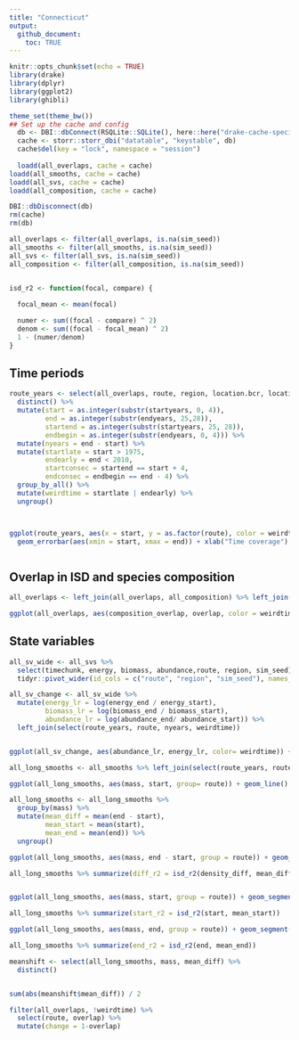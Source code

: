 ```yaml
---
title: "Connecticut"
output:
  github_document:
    toc: TRUE
---
```


```r
knitr::opts_chunk$set(echo = TRUE)
library(drake)
library(dplyr)
library(ggplot2)
library(ghibli)

theme_set(theme_bw())
## Set up the cache and config
  db <- DBI::dbConnect(RSQLite::SQLite(), here::here("drake-cache-species-swap.sqlite"))
  cache <- storr::storr_dbi("datatable", "keystable", db)
  cache$del(key = "lock", namespace = "session")
  
  loadd(all_overlaps, cache = cache)
loadd(all_smooths, cache = cache)  
loadd(all_svs, cache = cache)
loadd(all_composition, cache = cache)

DBI::dbDisconnect(db)
rm(cache)
rm(db)

all_overlaps <- filter(all_overlaps, is.na(sim_seed))
all_smooths <- filter(all_smooths, is.na(sim_seed))
all_svs <- filter(all_svs, is.na(sim_seed))
all_composition <- filter(all_composition, is.na(sim_seed))


isd_r2 <- function(focal, compare) {
  
  focal_mean <- mean(focal)

  numer <- sum((focal - compare) ^ 2)
  denom <- sum((focal - focal_mean) ^ 2)
  1 - (numer/denom)
}
```

## Time periods

```r

route_years <- select(all_overlaps, route, region, location.bcr, location.routename, startyears, endyears) %>%
  distinct() %>%
  mutate(start = as.integer(substr(startyears, 0, 4)),
         end = as.integer(substr(endyears, 25,28)),
         startend = as.integer(substr(startyears, 25, 28)),
         endbegin = as.integer(substr(endyears, 0, 4))) %>%
  mutate(nyears = end - start) %>%
  mutate(startlate = start > 1975,
         endearly = end < 2010,
         startconsec = startend == start + 4,
         endconsec = endbegin == end - 4) %>%
  group_by_all() %>%
  mutate(weirdtime = startlate | endearly) %>%
  ungroup()



ggplot(route_years, aes(x = start, y = as.factor(route), color = weirdtime)) + 
  geom_errorbar(aes(xmin = start, xmax = end)) + xlab("Time coverage") + ylab("Route")



```


## Overlap in ISD and species composition

```r

all_overlaps <- left_join(all_overlaps, all_composition) %>% left_join(select(route_years, route, nyears, weirdtime))

ggplot(all_overlaps, aes(composition_overlap, overlap, color = weirdtime)) + geom_point() + geom_abline(intercept = 0, slope = 1) + xlim(.5, 1) + ylim(0.5,1)


```


## State variables

```r

all_sv_wide <- all_svs %>%
  select(timechunk, energy, biomass, abundance,route, region, sim_seed) %>%
  tidyr::pivot_wider(id_cols = c("route", "region", "sim_seed"), names_from = timechunk, values_from = c("energy", "biomass", "abundance"))

all_sv_change <- all_sv_wide %>%
  mutate(energy_lr = log(energy_end / energy_start),
         biomass_lr = log(biomass_end / biomass_start),
         abundance_lr = log(abundance_end/ abundance_start)) %>%
  left_join(select(route_years, route, nyears, weirdtime))


ggplot(all_sv_change, aes(abundance_lr, energy_lr, color= weirdtime)) + geom_point() + geom_abline(intercept = 0, slope = 1) 

```



```r

all_long_smooths <- all_smooths %>% left_join(select(route_years, route, weirdtime)) %>% filter(!weirdtime)

ggplot(all_long_smooths, aes(mass, start, group= route)) + geom_line()
```

```r

all_long_smooths <- all_long_smooths %>%
  group_by(mass) %>%
  mutate(mean_diff = mean(end - start),
         mean_start = mean(start),
         mean_end = mean(end)) %>%
  ungroup()

ggplot(all_long_smooths, aes(mass, end - start, group = route)) + geom_segment(aes(x = mass, y = 0, xend = mass, yend = end - start), alpha = .05) + xlim(1, 8) + geom_line(aes(mass, mean_diff), color = "green", alpha = .05)

all_long_smooths %>% summarize(diff_r2 = isd_r2(density_diff, mean_diff))


ggplot(all_long_smooths, aes(mass, start, group = route)) + geom_segment(aes(x = mass, y = 0, xend = mass, yend =  start), alpha = .05) + xlim(1, 8) + geom_line(aes(mass, mean_start), color = "green", alpha = .05)

all_long_smooths %>% summarize(start_r2 = isd_r2(start, mean_start))

ggplot(all_long_smooths, aes(mass, end, group = route)) + geom_segment(aes(x = mass, y = 0, xend = mass, yend = end), alpha = .05) + xlim(1, 8) + geom_line(aes(mass, mean_end), color = "green", alpha = .05)

all_long_smooths %>% summarize(end_r2 = isd_r2(end, mean_end))


```


```r

meanshift <- select(all_long_smooths, mass, mean_diff) %>%
  distinct()


sum(abs(meanshift$mean_diff)) / 2

filter(all_overlaps, !weirdtime) %>%
  select(route, overlap) %>%
  mutate(change = 1-overlap)

```


